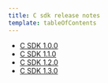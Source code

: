 ```yaml
---
title: C sdk release notes
template: tableOfContents
---
```


* [C SDK 1.0.0](/docs/release-notes/agent-release-notes/c-sdk-release-notes/c-sdk-100)
* [C SDK 1.1.0](/docs/release-notes/agent-release-notes/c-sdk-release-notes/c-sdk-110)
* [C SDK 1.2.0](/docs/release-notes/agent-release-notes/c-sdk-release-notes/c-sdk-120)
* [C SDK 1.3.0](/docs/release-notes/agent-release-notes/c-sdk-release-notes/c-sdk-130)
